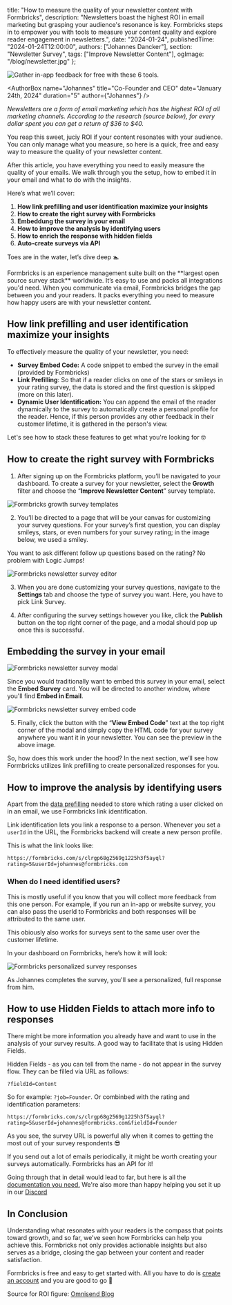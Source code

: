   title: "How to measure the quality of your newsletter content with Formbricks",
  description:
    "Newsletters boast the highest ROI in email marketing but grasping your audience's resonance is key. Formbricks steps in to empower you with tools to measure your content quality and explore reader engagement in newsletters.",
  date: "2024-01-24",
  publishedTime: "2024-01-24T12:00:00",
  authors: ["Johannes Dancker"],
  section: "Newsletter Survey",
  tags: ["Improve Newsletter Content"],
    ogImage: "/blog/newsletter.jpg"
};

<Image src={Header} alt="Gather in-app feedback for free with these 6 tools." className="w-full rounded-lg" />

<AuthorBox
  name="Johannes"
  title="Co-Founder and CEO"
  date="January 24th, 2024"
  duration="5"
  author={"Johannes"}
/>

_Newsletters are a form of email marketing which has the highest ROI of all marketing channels. According to the research (source below), for every dollar spent you can get a return of $36 to $40._

You reap this sweet, juciy ROI if your content resonates with your audience. You can only manage what you measure, so here is a quick, free and easy way to measure the quality of your newsletter content.

After this article, you have everything you need to easily measure the quality of your emails. We walk through you the setup, how to embed it in your email and what to do with the insights.

Here’s what we’ll cover:

1. **How link prefilling and user identification maximize your insights**
2. **How to create the right survey with Formbricks**
3. **Embeddung the survey in your email**
4. **How to improve the analysis by identifying users**
5. **How to enrich the response with hidden fields**
6. **Auto-create surveys via API**

Toes are in the water, let’s dive deep 🏊

<Callout title="What Is Formbricks" type="note">
Formbricks is an experience management suite built on the **largest open source survey stack** worldwide. It’s easy to use and packs all integrations you'd need.
When you communicate via email, Formbricks bridges the gap between you and your readers. It packs everything you need to measure how happy users are with your newsletter content.
</Callout>

## How link prefilling and user identification maximize your insights

To effectively measure the quality of your newsletter, you need:

- **Survey Embed Code:** A code snippet to embed the survey in the email (provided by Formbricks)
- **Link Prefilling**: So that if a reader clicks on one of the stars or smileys in your rating survey, the data is stored and the first question is skipped (more on this later).
- **Dynamic User Identification:** You can append the email of the reader dynamically to the survey to automatically create a personal profile for the reader. Hence, if this person provides any other feedback in their customer lifetime, it is gathered in the person's view.

Let's see how to stack these features to get what you're looking for 🤓

## How to create the right survey with Formbricks

1. After signing up on the Formbricks platform, you’ll be navigated to your dashboard. To create a survey for your newsletter, select the **Growth** filter and choose the “**Improve Newsletter Content**” survey template.

<Image
  src={YourSurveys}
  alt="Formbricks growth survey templates"
  className="w-full rounded-lg"
/>

2. You’ll be directed to a page that will be your canvas for customizing your survey questions. For your survey’s first question, you can display smileys, stars, or even numbers for your survey rating; in the image below, we used a smiley. 

<Callout title="Dynamic Follow-up Questions with Logic Jumps" type="note">
You want to ask different follow up questions based on the rating? No problem with Logic Jumps!
</Callout>

<Image
  src={NewsletterSurvey}
  alt="Formbricks newsletter survey editor"
  className="w-full rounded-lg"
/>

3. When you are done customizing your survey questions, navigate to the **Settings** tab and choose the type of survey you want. Here, you have to pick Link Survey.

4. After configuring the survey settings however you like, click the **Publish** button on the top right corner of the page, and a modal should pop up once this is successful.


## Embedding the survey in your email
<Image
  src={NewsletterSurveyModal}
  alt="Formbricks newsletter survey modal"
  className="w-full rounded-lg"
/>

Since you would traditionally want to embed this survey in your email, select the **Embed Survey** card. You will be directed to another window, where you'll find **Embed in Email**.

<Image
  src={NewsletterSurveyCode}
  alt="Formbricks newsletter survey embed code"
  className="w-full rounded-lg"
/>

5. Finally, click the button with the “**View Embed Code**” text at the top right corner of the modal and simply copy the HTML code for your survey anywhere you want it in your newsletter. You can see the preview in the above image.

So, how does this work under the hood? In the next section, we’ll see how Formbricks utilizes link prefilling to create personalized responses for you.

## How to improve the analysis by identifying users

Apart from the [data prefilling](https://formbricks.com/docs/link-surveys/data-prefilling) needed to store which rating a user clicked on in an email, we use Formbricks link identification.

Link identification lets you link a response to a person. Whenever you set a `userId` in the URL, the Formbricks backend will create a new person profile.

This is what the link looks like: 

`https://formbricks.com/s/clrgp68g2569g1225h3f5ayql?rating=5&userId=johannes@formbricks.com`

### When do I need identified users?

This is mostly useful if you know that you will collect more feedback from this one person. For example, if you run an in-app or website survey, you can also pass the userId to Formbricks and both responses will be attributed to the same user.

This obiously also works for surveys sent to the same user over the customer lifetime.

In your dashboard on Formbricks, here’s how it will look:

<Image
  src={SurveyResponses}
  alt="Formbricks personalized survey responses"
  className="w-full rounded-lg"
/>

As Johannes completes the survey, you'll see a personalized, full response from him.

## How to use Hidden Fields to attach more info to responses

There might be more information you already have and want to use in the analysis of your survey results. A good way to facilitate that is using Hidden Fields.

Hidden Fields - as you can tell from the name - do not appear in the survey flow. They can be filled via URL as follows:

`?fieldId=Content`

So for example: `?job=Founder`. Or combinbed with the rating and identification parameters:

`https://formbricks.com/s/clrgp68g2569g1225h3f5ayql?rating=5&userId=johannes@formbricks.com&fieldId=Founder`

As you see, the survey URL is powerful ally when it comes to getting the most out of your survey respondents 😎 

<Callout title="Auto-create surveys via API" type="note">
If you send out a lot of emails periodically, it might be worth creating your surveys automatically. Formbricks has an API for it!

Going through that in detail would lead to far, but here is all the [documentation you need.](https://formbricks.com/docs/api/management/surveys#create-survey) We're also more than happy helping you set it up in our [Discord](https://formbricks.com/discord)
</Callout>

## In Conclusion

Understanding what resonates with your readers is the compass that points toward growth, and so far, we’ve seen how Formbricks can help you achieve this. Formbricks not only provides actionable insights but also serves as a bridge, closing the gap between your content and reader satisfaction.

Formbricks is free and easy to get started with. All you have to do is [create an account](http://formbricks.com/) and you are good to go 🚀

Source for ROI figure: 
[Omnisend Blog](https://www.omnisend.com/blog/email-marketing-roi/#:~:text=What's%20an%20average%20email%20marketing,%2440%20for%20every%20dollar%20spent.) 
